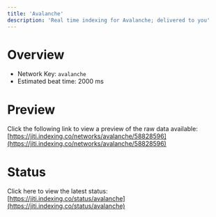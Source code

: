 ```yaml
---
title: 'Avalanche'
description: 'Real time indexing for Avalanche; delivered to you'
---
```


# Overview
- Network Key: `avalanche`
- Estimated beat time: 2000 ms

# Preview
Click the following link to view a preview of the raw data available: [https://jiti.indexing.co/networks/avalanche/58828596](https://jiti.indexing.co/networks/avalanche/58828596)

# Status
Click here to view the latest status: [https://jiti.indexing.co/status/avalanche](https://jiti.indexing.co/status/avalanche)
